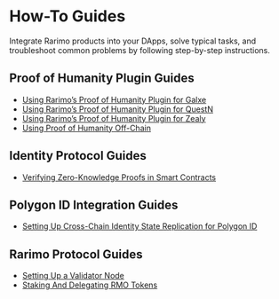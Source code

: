 # How-To Guides

Integrate Rarimo products into your DApps, solve typical tasks, and troubleshoot common problems by following step-by-step instructions.


## Proof of Humanity Plugin Guides

- [Using Rarimo’s Proof of Humanity Plugin for Galxe](/how-to-guides/poh-galxe)
- [Using Rarimo’s Proof of Humanity Plugin for QuestN](/how-to-guides/poh-questn)
- [Using Rarimo’s Proof of Humanity Plugin for Zealy](/how-to-guides/poh-zealy)
- [Using Proof of Humanity Off-Chain](/how-to-guides/poh-offchain-verification)


## Identity Protocol Guides

- [Verifying Zero-Knowledge Proofs in Smart Contracts](/how-to-guides/zkp-verification)


## Polygon ID Integration Guides

- [Setting Up Cross-Chain Identity State Replication for Polygon ID](/how-to-guides/polygon-id-state-replication)

## Rarimo Protocol Guides

- [Setting Up a Validator Node](/how-to-guides/validator-setup)
- [Staking And Delegating RMO Tokens](/how-to-guides/staking)
